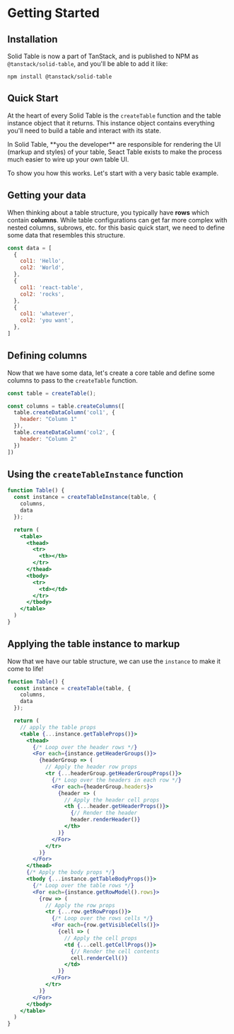 
# Getting Started

## Installation

Solid Table is now a part of TanStack, and is published to NPM as `@tanstack/solid-table`, and you'll be able to add it like:

```plaintext
npm install @tanstack/solid-table
```

## Quick Start

At the heart of every Solid Table is the `createTable` function and the table instance object that it returns. This instance object contains everything you'll need to build a table and interact with its state.

<Callout emoji="💡">
  In Solid Table, **you the developer** are responsible for rendering the UI (markup and styles) of your table, Seact Table exists to make the process much easier to wire up your own table UI.
</Callout>

To show you how this works. Let's start with a very basic table example.

## Getting your data

When thinking about a table structure, you typically have **rows** which contain **columns**. While table configurations can get far more complex with nested columns, subrows, etc. for this basic quick start, we need to define some data that resembles this structure.

```jsx
const data = [
  {
    col1: 'Hello',
    col2: 'World',
  },
  {
    col1: 'react-table',
    col2: 'rocks',
  },
  {
    col1: 'whatever',
    col2: 'you want',
  },
]
```

## Defining columns

Now that we have some data, let's create a core table and define some columns to pass to the `createTable` function.

```jsx
const table = createTable();

const columns = table.createColumns([
  table.createDataColumn('col1', {
    header: "Column 1"
  }),
  table.createDataColumn('col2', {
    header: "Column 2"
  })
])
```

## Using the `createTableInstance` function

```jsx
function Table() {
  const instance = createTableInstance(table, {
    columns,
    data
  });

  return (
    <table>
      <thead>
        <tr>
          <th></th>
        </tr>
      </thead>
      <tbody>
        <tr>
          <td></td>
        </tr>
      </tbody>
    </table>
  )
}
```

## Applying the table instance to markup

Now that we have our table structure, we can use the `instance` to make it come to life!

```jsx
function Table() {
  const instance = createTable(table, {
    columns,
    data
  });

  return (
    // apply the table props
    <table {...instance.getTableProps()}>
      <thead>
        {/* Loop over the header rows */}
        <For each={instance.getHeaderGroups()}>
          {headerGroup => (
            // Apply the header row props
            <tr {...headerGroup.getHeaderGroupProps()}>
              {/* Loop over the headers in each row */}
              <For each={headerGroup.headers}>
                {header => (
                  // Apply the header cell props
                  <th {...header.getHeaderProps()}>
                    {// Render the header
                    header.renderHeader()}
                  </th>
                )}
              </For>
            </tr>
          )}
        </For>
      </thead>
      {/* Apply the body props */}
      <tbody {...instance.getTableBodyProps()}>
        {/* Loop over the table rows */}
        <For each={instance.getRowModel().rows}>
          {row => (
            // Apply the row props
            <tr {...row.getRowProps()}>
              {/* Loop over the rows cells */}
              <For each={row.getVisibleCells()}>
                {cell => (
                  // Apply the cell props
                  <td {...cell.getCellProps()}>
                    {// Render the cell contents
                    cell.renderCell()}
                  </td>
                )}
              </For>
            </tr>
          )}
        </For>
      </tbody>
    </table>
  )
}
```
